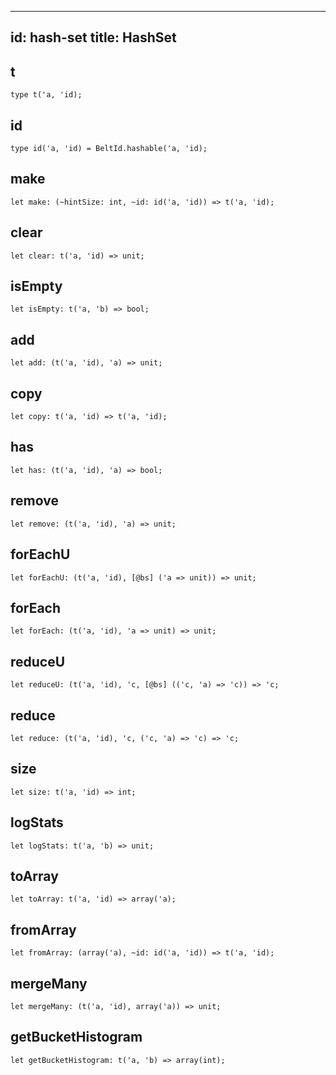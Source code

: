
---
id: hash-set
title: HashSet
---

## t

```
type t('a, 'id);
```

## id

```
type id('a, 'id) = BeltId.hashable('a, 'id);
```

## make

```
let make: (~hintSize: int, ~id: id('a, 'id)) => t('a, 'id);
```

## clear

```
let clear: t('a, 'id) => unit;
```

## isEmpty

```
let isEmpty: t('a, 'b) => bool;
```

## add

```
let add: (t('a, 'id), 'a) => unit;
```

## copy

```
let copy: t('a, 'id) => t('a, 'id);
```

## has

```
let has: (t('a, 'id), 'a) => bool;
```

## remove

```
let remove: (t('a, 'id), 'a) => unit;
```

## forEachU

```
let forEachU: (t('a, 'id), [@bs] ('a => unit)) => unit;
```

## forEach

```
let forEach: (t('a, 'id), 'a => unit) => unit;
```

## reduceU

```
let reduceU: (t('a, 'id), 'c, [@bs] (('c, 'a) => 'c)) => 'c;
```

## reduce

```
let reduce: (t('a, 'id), 'c, ('c, 'a) => 'c) => 'c;
```

## size

```
let size: t('a, 'id) => int;
```

## logStats

```
let logStats: t('a, 'b) => unit;
```

## toArray

```
let toArray: t('a, 'id) => array('a);
```

## fromArray

```
let fromArray: (array('a), ~id: id('a, 'id)) => t('a, 'id);
```

## mergeMany

```
let mergeMany: (t('a, 'id), array('a)) => unit;
```

## getBucketHistogram

```
let getBucketHistogram: t('a, 'b) => array(int);
```
